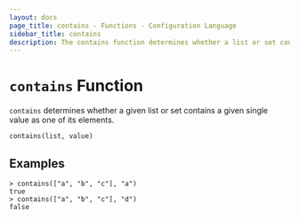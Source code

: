 ```yaml
---
layout: docs
page_title: contains - Functions - Configuration Language
sidebar_title: contains
description: The contains function determines whether a list or set contains a given value.
---
```


# `contains` Function

`contains` determines whether a given list or set contains a given single value
as one of its elements.

```hcl
contains(list, value)
```

## Examples

```shell-session
> contains(["a", "b", "c"], "a")
true
> contains(["a", "b", "c"], "d")
false
```
